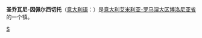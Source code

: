{{Infobox Settlement
| name = 圣乔瓦尼-因佩尔西切托<br/>San Giovanni in Persiceto
| image_skyline = 
| imagesize = 
| image_caption = 
| image_flag = 
| image_shield = 
| pushpin_map = Italy
| pushpin_label_position = bottom
| subdivision_type = 国家
| subdivision_name = {{ITA}}
| subdivision_type1 = [[意大利行政区划|大区]]
| subdivision_name1 = [[艾米利亚-罗马涅大区|艾米利亚-罗马涅大区]]
| subdivision_type2 = [[意大利行政区划|省]]
| subdivision_name2 =  [[博洛尼亚省|博洛尼亚省]]
| elevation_m = 21
| elevation_ft = 
| area_total_km2 = 114.41
| population_as_of = 2009年
| population_total = 
| population_density_km2 = auto
| timezone = [[CET|CET]]
| utc_offset = +1
| timezone_DST = [[CEST|CEST]]
| utc_offset_DST = +2
| website = [http://www.comunepersiceto.bo.it 官方网站]{{dead link|date=2017年12月 |bot=InternetArchiveBot |fix-attempted=yes }} 
}}
'''圣乔瓦尼-因佩尔西切托'''（[[意大利语|意大利语]]：'''{{lang|it|San Giovanni in Persiceto}}'''）是[[意大利|意大利]][[艾米利亚-罗马涅大区|艾米利亚-罗马涅大区]][[博洛尼亚省|博洛尼亚省]]的一个镇。

{{博洛尼亞省市鎮}}
{{normdaten}}
{{Italy-geo-stub}}

[[Category:博洛尼亚广域市市镇|S]]